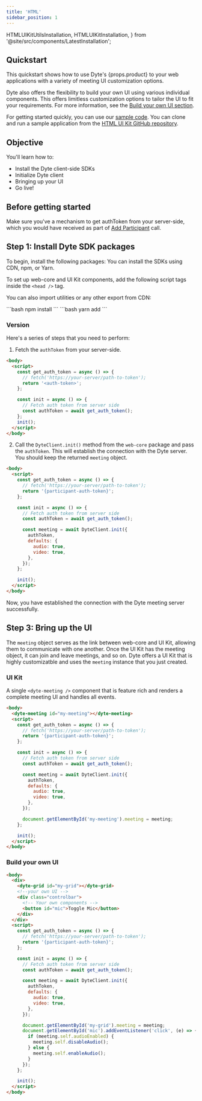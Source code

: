 ```yaml
---
title: 'HTML'
sidebar_position: 1
---
```


  HTMLUIKitUtilsInstallation,
  HTMLUIKitInstallation,
} from '@site/src/components/LatestInstallation';

## Quickstart

<span>
  This quickstart shows how to use Dyte's {props.product} to your web
  applications with a variety of meeting UI customization options.
</span>

Dyte also offers the flexibility to build your own UI using various individual
components. This offers limitless customization options to tailor the UI to fit
your requirements. For more information, see the [Build your own UI section](/react-ui-kit/basics/components-basics).

For getting started quickly, you can use our [sample code](https://github.com/dyte-io/html-samples#samples). You can clone
and run a sample application from the [HTML UI Kit GitHub repository](https://github.com/dyte-io/html-samples).

## Objective

You'll learn how to:

- Install the Dyte client-side SDKs
- Initialize Dyte client
- Bringing up your UI
- Go live!

## Before getting started

Make sure you've a mechanism to get authToken from your server-side, which you would have received as part of [Add Participant](/guides/live-video/build-live-video-app#step-5-add-participants) call.

## Step 1: Install Dyte SDK packages

To begin, install the following packages: 
You can install the SDKs using CDN, npm, or Yarn.

<Tabs groupId="cdn-npm">
  <TabItem value="cdn" label="CDN" default>

To set up web-core and UI Kit components, add the following script tags inside
the `<head />` tag.

<HTMLUIKitInstallation />

You can also import utilities or any other export from CDN:

<HTMLUIKitUtilsInstallation />
  </TabItem>
  <TabItem value="npm" label="npm">
```bash
npm install 
```
  </TabItem>

  <TabItem value="yarn" label="yarn">
```bash
yarn add 
```
  </TabItem>
</Tabs>

### Version 

Here's a series of steps that you need to perform:

1. Fetch the `authToken` from your server-side.

```html {10}
<body>
  <script>
    const get_auth_token = async () => {
      // fetch('https://your-server/path-to-token');
      return '<auth-token>';
    };

    const init = async () => {
      // Fetch auth token from server side
      const authToken = await get_auth_token();
    };
    init();
  </script>
</body>
```

2. Call the `DyteClient.init()` method from the `web-core` package and pass the `authToken`. This will establish the connection with the Dyte server. You should keep the returned `meeting` object.

```html {12-18}
<body>
  <script>
    const get_auth_token = async () => {
      // fetch('https://your-server/path-to-token');
      return '{participant-auth-token}';
    };

    const init = async () => {
      // Fetch auth token from server side
      const authToken = await get_auth_token();

      const meeting = await DyteClient.init({
        authToken,
        defaults: {
          audio: true,
          video: true,
        },
      });
    };

    init();
  </script>
</body>
```

Now, you have established the connection with the Dyte meeting server
successfully.

## Step 3: Bring up the UI

The `meeting` object serves as the link between web-core and UI Kit, allowing them to communicate with one another. Once the UI Kit has the meeting object, it can join and leave meetings, and so on.
Dyte offers a UI Kit that is highly customizatble and uses the `meeting` instance that you just created.

### UI Kit

A single `<dyte-meeting />` component that is feature rich and renders a complete meeting UI and handles all events.

```html {2,21}
<body>
  <dyte-meeting id="my-meeting"></dyte-meeting>
  <script>
    const get_auth_token = async () => {
      // fetch('https://your-server/path-to-token');
      return '{participant-auth-token}';
    };

    const init = async () => {
      // Fetch auth token from server side
      const authToken = await get_auth_token();

      const meeting = await DyteClient.init({
        authToken,
        defaults: {
          audio: true,
          video: true,
        },
      });

      document.getElementById('my-meeting').meeting = meeting;
    };

    init();
  </script>
</body>
```

### Build your own UI
 
```html {2,21}
<body>
  <div>
    <dyte-grid id="my-grid"></dyte-grid>
    <!--your own UI -->
    <div class="controlbar">
      <!-- Your own components -->
      <button id="mic">Toggle Mic</button>
    </div>
  </div>
  <script>
    const get_auth_token = async () => {
      // fetch('https://your-server/path-to-token');
      return '{participant-auth-token}';
    };

    const init = async () => {
      // Fetch auth token from server side
      const authToken = await get_auth_token();

      const meeting = await DyteClient.init({
        authToken,
        defaults: {
          audio: true,
          video: true,
        },
      });

      document.getElementById('my-grid').meeting = meeting;
      document.getElementById('mic').addEventListener('click', (e) => {
        if (meeting.self.audioEnabled) {
          meeting.self.disableAudio();
        } else {
          meeting.self.enableAudio();
        }
      });
    };

    init();
  </script>
</body>
```
